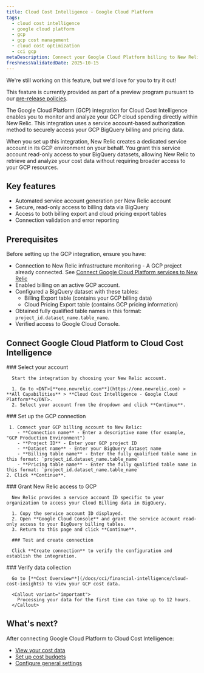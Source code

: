 ```yaml
---
title: Cloud Cost Intelligence - Google Cloud Platform
tags:
  - cloud cost intelligence
  - google cloud platform
  - gcp
  - gcp cost management
  - cloud cost optimization
  - cci gcp
metaDescription: Connect your Google Cloud Platform billing to New Relic Cloud Cost Intelligence to monitor, analyze, and optimize cloud spending across GCP services.
freshnessValidatedDate: 2025-10-15
---
```


<Callout title="preview">
  We're still working on this feature, but we'd love for you to try it out!

  This feature is currently provided as part of a preview program pursuant to our [pre-release policies](/docs/licenses/license-information/referenced-policies/new-relic-pre-release-policy).
</Callout>

The Google Cloud Platform (GCP) integration for Cloud Cost Intelligence enables you to monitor and analyze your GCP cloud spending directly within New Relic. This integration uses a service account-based authorization method to securely access your GCP BigQuery billing and pricing data.

When you set up this integration, New Relic creates a dedicated service account in its GCP environment on your behalf. You grant this service account read-only access to your BigQuery datasets, allowing New Relic to retrieve and analyze your cost data without requiring broader access to your GCP resources.

## Key features
  - Automated service account generation per New Relic account
  - Secure, read-only access to billing data via BigQuery
  - Access to both billing export and cloud pricing export tables
  - Connection validation and error reporting

## Prerequisites

  Before setting up the GCP integration, ensure you have:
  - Connection to New Relic infrastructure monitoring - A GCP project already connected. See [Connect Google Cloud Platform services to New Relic](/docs/infrastructure/google-cloud-platform-integrations/get-started/connect-google-cloud-platform-services-new-relic/)
  - Enabled billing on an active GCP account.
  - Configured a BigQuery dataset with these tables:
      - Billing Export table (contains your GCP billing data)
      - Cloud Pricing Export table (contains GCP pricing information)
  - Obtained fully qualified table names in this format: `project_id.dataset_name.table_name`.
  - Verified access to Google Cloud Console.

## Connect Google Cloud Platform to Cloud Cost Intelligence

<Steps>
  <Step>
     ### Select your account
     
      Start the integration by choosing your New Relic account.

      1. Go to <DNT>[**one.newrelic.com**](https://one.newrelic.com) > **All Capabilities** > **Cloud Cost Intelligence - Google Cloud Platform**</DNT>.
      2. Select your account from the dropdown and click **Continue**.
  </Step>

  <Step>
     ### Set up the GCP connection

     1. Connect your GCP billing account to New Relic:
        - **Connection name** - Enter a descriptive name (for example, "GCP Production Environment")
        - **Project ID** - Enter your GCP project ID
        - **Dataset name** - Enter your BigQuery dataset name
        - **Billing table name** - Enter the fully qualified table name in this format: `project_id.dataset_name.table_name`
        - **Pricing table name** - Enter the fully qualified table name in this format: `project_id.dataset_name.table_name`
    2. Click **Continue**.
  </Step>

  <Step>
      ### Grant New Relic access to GCP

      New Relic provides a service account ID specific to your organization to access your Cloud Billing data in BigQuery.

      1. Copy the service account ID displayed.
      2. Open **Google Cloud Console** and grant the service account read-only access to your BigQuery billing tables.
      3. Return to this page and click **Continue**.
  </Step>

  <Step>

      ### Test and create connection

      Click **Create connection** to verify the configuration and establish the integration.
  </Step>

  <Step>
     ### Verify data collection

      Go to [**Cost Overview**](/docs/cci/financial-intelligence/cloud-cost-insights) to view your GCP cost data.

      <Callout variant="important">
        Processing your data for the first time can take up to 12 hours.
      </Callout>
  </Step>

</Steps>

## What's next?

After connecting Google Cloud Platform to Cloud Cost Intelligence:
- [View your cost data](/docs/cci/financial-intelligence/cloud-cost-insights)
- [Set up cost budgets](/docs/cci/financial-intelligence/cci-budgets)
- [Configure general settings](/docs/cci/configure-cci/general-setting)

